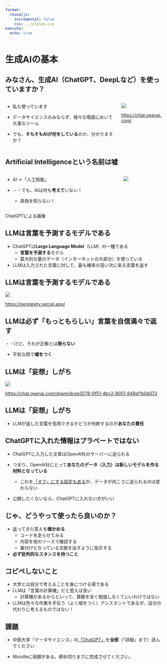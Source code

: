 ```yaml
---
format:
  revealjs:
    incremental: false
    css: ../styles.css
execute: 
  echo: true
---
```


# 生成AIの基本

## みなさん、生成AI（ChatGPT、DeepLなど）を使っていますか？

:::: {.columns}

::: {.column}
- 私も使っています

- データサイエンスのみならず、様々な場面において大事なツール

- でも、**そもそもAIが何をしている**のか、分かりますか？
:::

::: {.column}
![](../images/chatgpt.png)

<https://chat.openai.com/>
:::

::::

## Artificial Intelligenceという名前は嘘

::: {.columns}
::: {.column}

- AI ＝「人工知能」

- ・・でも、AIは何も**考えて**いない！
  - 真偽を知らない！

:::
::: {.column}
![](../images/no_ai.png)
:::
:::

::: {.aside}
ChatGPTによる画像
:::

## LLMは言葉を予測するモデルである

- ChatGPTは**Large Language Model**（LLM）の一種である
  - **言葉を予測する**モデル
  - 莫大的な量のデータ（インターネットの大部分）を使っている

- LLMは入力された言葉に対して、最も確率の高い次に来る言葉を返す

## LLMは言葉を予測するモデルである

![](../images/perplexity.png)

<https://perplexity.vercel.app/>

## LLMは必ず「もっともらしい」言葉を自信満々で返す

・・けど、それが正解とは**限らない**

- 平気な顔で**嘘をつく**

## LLMは「妄想」しがち

![](../images/mei.png)

<https://chat.openai.com/share/dcee3278-0f51-4bc2-8051-849ef1b0b072>

## LLMは「妄想」しがち

- LLMが返した言葉を信用できるかどうか判断するのが**あなたの責任**

## ChatGPTに入れた情報はプラベートではない

- ChatGPTに入力した文章はOpenAI社のサーバーに送られる

- つまり、OpenAI社にとって**あなたのデータ（入力）は新しいモデルを作る材料となっている**
  - これを[「オフ」にする設定もある](https://help.openai.com/en/articles/5722486-how-your-data-is-used-to-improve-model-performance)が、データが向こうに送られるのは変わらない

- 公開したくないなら、ChatGPTに入れない方がいい

## じゃ、どうやって使ったら良いのか？

- 返ってきた答えを**確かめる**
  - コードを走らせてみる
  - 内容を他のソースで確認する
  - 裏付けとなっている文献を出すように指示する

- **必ず批判的なスタンスを持つこと**

## コピペしないこと

- 大学とは自分で考えることを身につける場である
- LLMは「言葉の計算機」だと思えば良い
  - 計算機があるからといって、算数を全く勉強しなくていいわけではない
- LLMは色々な作業を手伝う（よく嘘をつく）アシスタントであるが、自分の代わりに考えるものではない！

## 課題

- 中部大学「データサイエンス」の[「ChatGPT」](https://edu.isc.chubu.ac.jp/hsuzuki/iip/DataScience/ChatGPT/chatgpt.html)を**全部**（「詳細」まで）読んでください

- Moodleに宿題がある。締め切りまでに完成させてください。